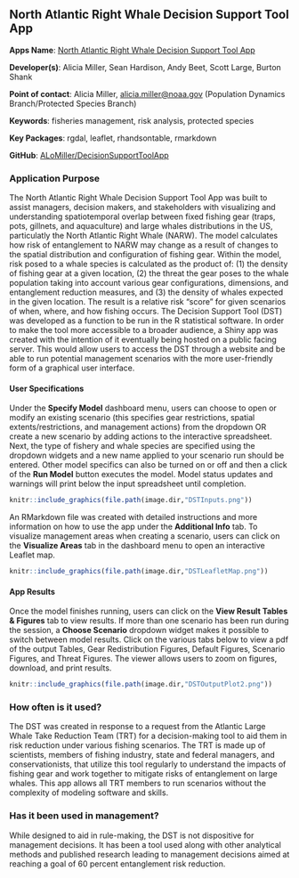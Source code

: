 ## North Atlantic Right Whale Decision Support Tool App

**Apps Name**: [North Atlantic Right Whale Decision Support Tool App](http://shiny1.nefsc.noaa.gov:3838/amiller/DST/)

**Developer(s)**: Alicia Miller, Sean Hardison, Andy Beet, Scott Large, Burton Shank
  
**Point of contact**: Alicia Miller, <alicia.miller@noaa.gov> (Population Dynamics Branch/Protected Species Branch)
  
**Keywords**: fisheries management, risk analysis, protected species

**Key Packages**: rgdal, leaflet, rhandsontable, rmarkdown 

**GitHub**: [ALoMiller/DecisionSupportToolApp](https://github.com/ALoMiller/DecisionSupportToolApp)

### Application Purpose

The North Atlantic Right Whale Decision Support Tool App was built to assist managers, decision makers, and stakeholders with visualizing and understanding spatiotemporal overlap between fixed fishing gear (traps, pots, gillnets, and aquaculture) and large whales distributions in the US, particulatly the North Atlantic Right Whale (NARW). The model calculates how risk of entanglement to NARW may change as a result of changes to the spatial distribution and configuration of fishing gear. Within the model, risk posed to a whale species is calculated as the product of: (1) the density of fishing gear at a given location, (2) the threat the gear poses to the whale population taking into account various gear configurations, dimensions, and entanglement reduction measures, and (3) the density of whales expected in the given location. The result is a relative risk “score” for given scenarios of when, where, and how fishing occurs. 
The Decision Support Tool (DST) was developed as a function to be run in the R statistical software. In order to make the tool more accessible to a broader audience, a Shiny app was created with the intention of it eventually being hosted on a public facing server. This would allow users to access the DST through a website and be able to run potential management scenarios with the more user-friendly form of a graphical user interface. 

#### User Specifications

Under the **Specify Model** dashboard menu, users can choose to open or modify an existing scenario (this specifies gear restrictions, spatial extents/restrictions, and management actions) from the dropdown OR create a new scenario by adding actions to the interactive spreadsheet. Next, the type of fishery and whale species are specified using the dropdown widgets and a new name applied to your scenario run should be entered. Other model specifics can also be turned on or off and then a click of the **Run Model** button executes the model. Model status updates and warnings will print below the input spreadsheet until completion.

```r
knitr::include_graphics(file.path(image.dir,"DSTInputs.png"))
```

An RMarkdown file was created with detailed instructions and more information on how to use the app under the **Additional Info** tab. To visualize management areas when creating a scenario, users can click on the **Visualize Areas** tab in the dashboard menu to open an interactive Leaflet map.

```r
knitr::include_graphics(file.path(image.dir,"DSTLeafletMap.png"))
```

#### App Results

Once the model finishes running, users can click on the **View Result Tables & Figures** tab to view results. If more than one scenario has been run during the session, a **Choose Scenario** dropdown widget makes it possible to switch between model results. Click on the various tabs below to view a pdf of the output Tables, Gear Redistribution Figures, Default Figures, Scenario Figures, and Threat Figures. The viewer allows users to zoom on figures, download, and print results. 

```r
knitr::include_graphics(file.path(image.dir,"DSTOutputPlot2.png"))
```

### How often is it used? 

The DST was created in response to a request from the Atlantic Large Whale Take Reduction Team (TRT) for a decision-making tool to aid them in risk reduction under various fishing scenarios. The TRT is made up of scientists, members of fishing industry, state and federal managers, and conservationists, that utilize this tool regularly to understand the impacts of fishing gear and work together to mitigate risks of entanglement on large whales. This app allows all TRT members to run scenarios without the complexity of modeling software and skills.

### Has it been used in management?

While designed to aid in rule-making, the DST is not dispositive for management decisions. It has been a tool used along with other analytical methods and published research leading to management decisions aimed at reaching a goal of 60 percent entanglement risk reduction. 